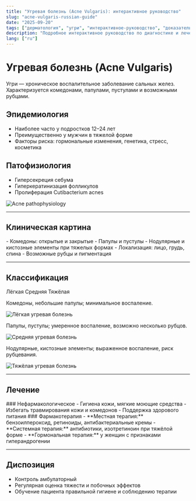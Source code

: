 ```yaml
---
title: "Угревая болезнь (Acne Vulgaris): интерактивное руководство"
slug: "acne-vulgaris-russian-guide"
date: "2025-09-20"
tags: ["дерматология", "угри", "интерактивное-руководство", "доказательная-медицина"]
description: "Подробное интерактивное руководство по диагностике и лечению угревой болезни."
lang: ["ru"]
---
```


# Угревая болезнь (Acne Vulgaris)

Угри — хроническое воспалительное заболевание сальных желез. Характеризуется комедонами, папулами, пустулами и возможными рубцами.

## Эпидемиология

- Наиболее часто у подростков 12–24 лет
- Преимущественно у мужчин в тяжелой форме
- Факторы риска: гормональные изменения, генетика, стресс, косметика

## Патофизиология

- Гиперсекреция себума
- Гиперкератинизация фолликулов
- Пролиферация Cutibacterium acnes

![Acne pathophysiology](/images/acne-pathophysiology.png)

---

## Клиническая картина

<Collapse title="Нажмите для раскрытия информации">
- Комедоны: открытые и закрытые  
- Папулы и пустулы  
- Нодулярные и кистозные элементы при тяжелых формах  
- Локализация: лицо, грудь, спина  
- Возможные рубцы и пигментация
</Collapse>

---

## Классификация

<Tabs variant="enclosed" colorScheme="orange">
  <TabList>
    <Tab>Лёгкая</Tab>
    <Tab>Средняя</Tab>
    <Tab>Тяжёлая</Tab>
  </TabList>

  <TabPanel>
    <p>Комедоны, небольшие папулы; минимальное воспаление.</p>
    <Image src="/images/acne-mild.png" alt="Лёгкая угревая болезнь" width={600} height={400} />
  </TabPanel>
  <TabPanel>
    <p>Папулы, пустулы; умеренное воспаление, возможно несколько рубцов.</p>
    <Image src="/images/acne-moderate.png" alt="Средняя угревая болезнь" width={600} height={400} />
  </TabPanel>
  <TabPanel>
    <p>Нодулярные, кистозные элементы; выраженное воспаление, риск рубцевания.</p>
    <Image src="/images/acne-severe.png" alt="Тяжёлая угревая болезнь" width={600} height={400} />
  </TabPanel>
</Tabs>

---

## Лечение

<Collapse title="Нажмите для раскрытия информации">
### Нефармакологическое
- Гигиена кожи, мягкие моющие средства  
- Избегать травмирования кожи и комедонов  
- Поддержка здорового питания  
</Collapse>

<Collapse title="Нажмите для раскрытия информации">
### Фармакотерапия
- **Местная терапия:** бензоилпероксид, ретиноиды, антибактериальные кремы  
- **Системная терапия:** антибиотики, изотретиноин при тяжёлой форме  
- **Гормональная терапия:** у женщин с признаками гиперандрогении  
</Collapse>

---

## Диспозиция

- Контроль амбулаторный  
- Регулярная оценка тяжести и побочных эффектов  
- Обучение пациента правильной гигиене и соблюдению терапии

